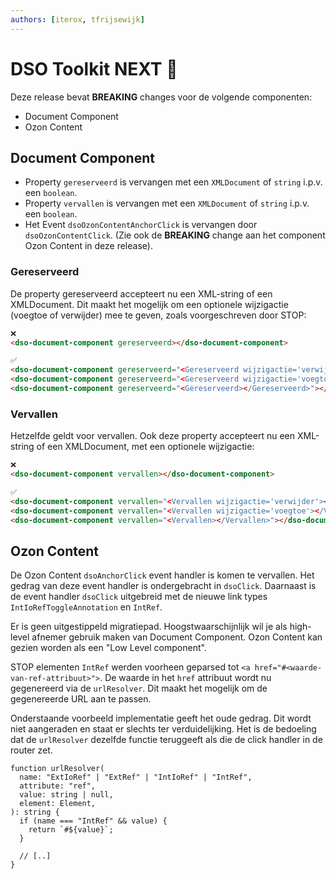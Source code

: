 ```yaml
---
authors: [iterox, tfrijsewijk]
---
```


# DSO Toolkit NEXT 🍔

Deze release bevat **BREAKING** changes voor de volgende componenten:

- Document Component
- Ozon Content

<!-- truncate -->

## Document Component

- Property `gereserveerd` is vervangen met een `XMLDocument` of `string` i.p.v. een `boolean`.
- Property `vervallen` is vervangen met een `XMLDocument` of `string` i.p.v. een `boolean`.
- Het Event `dsoOzonContentAnchorClick` is vervangen door `dsoOzonContentClick`. (Zie ook de **BREAKING** change aan het component Ozon Content in deze release).

### Gereserveerd

De property gereserveerd accepteert nu een XML-string of een XMLDocument. Dit maakt het mogelijk om een optionele
wijzigactie (voegtoe of verwijder) mee te geven, zoals voorgeschreven door STOP:

```html
❌
<dso-document-component gereserveerd></dso-document-component>

✅
<dso-document-component gereserveerd="<Gereserveerd wijzigactie='verwijder'></Gereserveerd>"></dso-document-component>
<dso-document-component gereserveerd="<Gereserveerd wijzigactie='voegtoe'></Gereserveerd>"></dso-document-component>
<dso-document-component gereserveerd="<Gereserveerd></Gereserveerd>"></dso-document-component>
```

### Vervallen

Hetzelfde geldt voor vervallen. Ook deze property accepteert nu een XML-string of een XMLDocument, met een optionele wijzigactie:

```html
❌
<dso-document-component vervallen></dso-document-component>

✅
<dso-document-component vervallen="<Vervallen wijzigactie='verwijder'></Vervallen>"></dso-document-component>
<dso-document-component vervallen="<Vervallen wijzigactie='voegtoe'></Vervallen>"></dso-document-component>
<dso-document-component vervallen="<Vervallen></Vervallen>"></dso-document-component>
```

## Ozon Content

De Ozon Content `dsoAnchorClick` event handler is komen te vervallen. Het gedrag van deze event handler is
ondergebracht in `dsoClick`. Daarnaast is de event handler `dsoClick` uitgebreid met de nieuwe link types
`IntIoRefToggleAnnotation` en `IntRef`.

Er is geen uitgestippeld migratiepad. Hoogstwaarschijnlijk wil je als high-level afnemer gebruik maken van Document Component. Ozon Content kan gezien worden als een "Low Level component".

STOP elementen `IntRef` werden voorheen geparsed tot `<a href="#<waarde-van-ref-attribuut>">`. De waarde in het `href` attribuut wordt nu gegenereerd via de `urlResolver`. Dit maakt het mogelijk om de gegenereerde URL aan te passen.

Onderstaande voorbeeld implementatie geeft het oude gedrag. Dit wordt niet aangeraden en staat er slechts ter verduidelijking. Het is de bedoeling dat de `urlResolver` dezelfde functie teruggeeft als die de click handler in de router zet.

```tsx
function urlResolver(
  name: "ExtIoRef" | "ExtRef" | "IntIoRef" | "IntRef",
  attribute: "ref",
  value: string | null,
  element: Element,
): string {
  if (name === "IntRef" && value) {
    return `#${value}`;
  }

  // [..]
}
```
